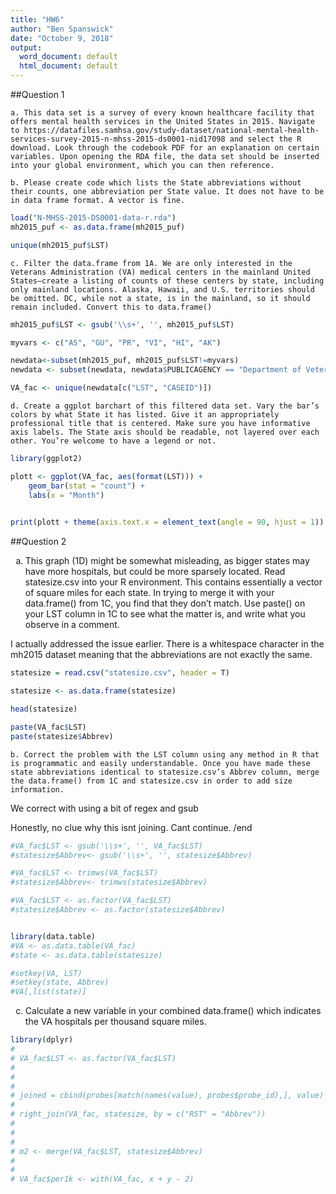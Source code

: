 ```yaml
---
title: "HW6"
author: "Ben Spanswick"
date: "October 9, 2018"
output:
  word_document: default
  html_document: default
---
```


##Question 1

	a. This data set is a survey of every known healthcare facility that offers mental health services in the United States in 2015. Navigate to https://datafiles.samhsa.gov/study-dataset/national-mental-health-services-survey-2015-n-mhss-2015-ds0001-nid17098 and select the R download. Look through the codebook PDF for an explanation on certain variables. Upon opening the RDA file, the data set should be inserted into your global environment, which you can then reference. 

	b. Please create code which lists the State abbreviations without their counts, one abbreviation per State value. It does not have to be in data frame format. A vector is fine. 
	
```r

load("N-MHSS-2015-DS0001-data-r.rda")
mh2015_puf <- as.data.frame(mh2015_puf)

unique(mh2015_puf$LST)

```

	c. Filter the data.frame from 1A. We are only interested in the Veterans Administration (VA) medical centers in the mainland United States—create a listing of counts of these centers by state, including only mainland locations. Alaska, Hawaii, and U.S. territories should be omitted. DC, while not a state, is in the mainland, so it should remain included. Convert this to data.frame() 
	
```r

mh2015_puf$LST <- gsub('\\s+', '', mh2015_puf$LST)

myvars <- c("AS", "GU", "PR", "VI", "HI", "AK") 

newdata<-subset(mh2015_puf, mh2015_puf$LST!=myvars)
newdata <- subset(newdata, newdata$PUBLICAGENCY == "Department of Veterans Affairs")

VA_fac <- unique(newdata[c("LST", "CASEID")])


```


	d. Create a ggplot barchart of this filtered data set. Vary the bar’s colors by what State it has listed. Give it an appropriately professional title that is centered. Make sure you have informative axis labels. The State axis should be readable, not layered over each other. You’re welcome to have a legend or not. 

```r
library(ggplot2)

plott <- ggplot(VA_fac, aes(format(LST))) +
    geom_bar(stat = "count") +
    labs(x = "Month")

  
print(plott + theme(axis.text.x = element_text(angle = 90, hjust = 1)) + labs( title= "VA Hospitals by State", y="Number of Hopsitals", x = "State"))

```

##Question 2

a. This graph (1D) might be somewhat misleading, as bigger states may have more hospitals, but could be more sparsely located. Read statesize.csv into your R environment. This contains essentially a vector of square miles for each state. In trying to merge it with your data.frame() from 1C, you find that they don’t match. Use paste() on your LST column in 1C to see what the matter is, and write what you observe in a comment. 

I actually addressed the issue earlier. There is a whitespace character in the mh2015 dataset meaning that the abbreviations are not exactly the same. 

```r

statesize = read.csv("statesize.csv", header = T)

statesize <- as.data.frame(statesize)

head(statesize)

paste(VA_fac$LST)
paste(statesize$Abbrev)

```

	b. Correct the problem with the LST column using any method in R that is programmatic and easily understandable. Once you have made these state abbreviations identical to statesize.csv’s Abbrev column, merge the data.frame() from 1C and statesize.csv in order to add size information. 
	
We correct with using a bit of regex and gsub

Honestly, no clue why this isnt joining. Cant continue. /end

```r

#VA_fac$LST <- gsub('\\s+', '', VA_fac$LST)
#statesize$Abbrev<- gsub('\\s+', '', statesize$Abbrev)

#VA_fac$LST <- trimws(VA_fac$LST)
#statesize$Abbrev<- trimws(statesize$Abbrev)

#VA_fac$LST <- as.factor(VA_fac$LST)
#statesize$Abbrev <- as.factor(statesize$Abbrev)


library(data.table)
#VA <- as.data.table(VA_fac)
#state <- as.data.table(statesize)

#setkey(VA, LST)
#setkey(state, Abbrev)
#VA[,list(state)]

```


c. Calculate a new variable in your combined data.frame() which indicates the VA hospitals per thousand square miles. 


```r

library(dplyr)
# 
# VA_fac$LST <- as.factor(VA_fac$LST)
# 
# 
# 
# joined = cbind(probes[match(names(value), probes$probe_id),], value)
# 
# right_join(VA_fac, statesize, by = c("RST" = "Abbrev"))
# 
# 
# 
# m2 <- merge(VA_fac$LST, statesize$Abbrev)
# 
# 
# VA_fac$per1k <- with(VA_fac, x + y - 2)


```
	
	